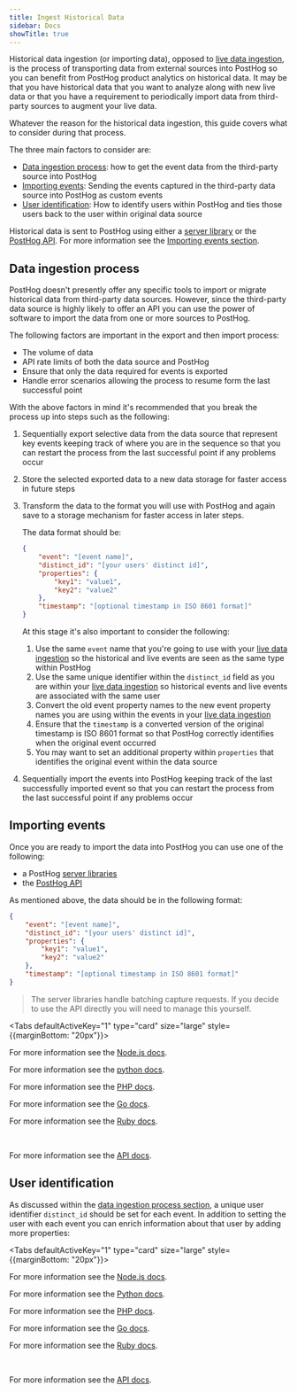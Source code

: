 ```yaml
---
title: Ingest Historical Data
sidebar: Docs
showTitle: true
---
```



Historical data ingestion (or importing data), opposed to [live data ingestion](/docs/integrate/ingest-live-data), is the process of transporting data from external sources into PostHog so you can benefit from PostHog product analytics on historical data. It may be that you have historical data that you want to analyze along with new live data or that you have a requirement to periodically import data from third-party sources to augment your live data.

Whatever the reason for the historical data ingestion, this guide covers what to consider during that process.

The three main factors to consider are:

- [Data ingestion process](#data-ingestion-process): how to get the event data from the third-party source into PostHog
- [Importing events](#importing-events): Sending the events captured in the third-party data source into PostHog as custom events
- [User identification](#user-identification): How to identify users within PostHog and ties those users back to the user within original data source

Historical data is sent to PostHog using either a [server library](/docs/integrate/overview#server-libraries) or the [PostHog API](/docs/api/overview). For more information see the [Importing events section](#importing-events).

## Data ingestion process

PostHog doesn't presently offer any specific tools to import or migrate historical data from third-party data sources. However, since the third-party data source is highly likely to offer an API you can use the power of software to import the data from one or more sources to PostHog.

The following factors are important in the export and then import process:

- The volume of data
- API rate limits of both the data source and PostHog
- Ensure that only the data required for events is exported
- Handle error scenarios allowing the process to resume form the last successful point

With the above factors in mind it's recommended that you break the process up into steps such as the following:

1. Sequentially export selective data from the data source that represent key events keeping track of where you are in the sequence so that you can restart the process from the last successful point if any problems occur
2. Store the selected exported data to a new data storage for faster access in future steps
3. Transform the data to the format you will use with PostHog and again save to a storage mechanism for faster access in later steps.

    The data format should be:
    ```json
    {
        "event": "[event name]",
        "distinct_id": "[your users' distinct id]",
        "properties": {
            "key1": "value1",
            "key2": "value2"
        },
        "timestamp": "[optional timestamp in ISO 8601 format]"
    }
    ```

    At this stage it's also important to consider the following:
    
    1. Use the same `event` name that you're going to use with your [live data ingestion](/docs/integrate/ingest-live-data) so the historical and live events are seen as the same type within PostHog
    1. Use the same unique identifier within the `distinct_id` field as you are within your [live data ingestion](/docs/integrate/ingest-live-data) so historical events and live events are associated with the same user
    1. Convert the old event property names to the new event property names you are using within the events in your [live data ingestion](/docs/integrate/ingest-live-data)
    1. Ensure that the `timestamp` is a converted version of the original timestamp is ISO 8601 format so that PostHog correctly identifies when the original event occurred
    1. You may want to set an additional property within `properties` that identifies the original event within the data source

4. Sequentially import the events into PostHog keeping track of the last successfully imported event so that you can restart the process from the last successful point if any problems occur

## Importing events

Once you are ready to import the data into PostHog you can use one of the following:

- a PostHog [server libraries](/docs/integrate/overview#server-libraries)
- the [PostHog API](/docs/api/overview)

As mentioned above, the data should be in the following format:

```json
{
    "event": "[event name]",
    "distinct_id": "[your users' distinct id]",
    "properties": {
        "key1": "value1",
        "key2": "value2"
    },
    "timestamp": "[optional timestamp in ISO 8601 format]"
}
```


> The server libraries handle batching capture requests. If you decide to use the API directly you will need to manage this yourself.

<Tabs defaultActiveKey="1" type="card" size="large" style={{marginBottom: "20px"}}>
  <TabPane tab="Node.js" key="1">
    <NodeCapture />
    <p>For more information see the <a href="/docs/integrate/server/node">Node.js docs</a>.</p>
  </TabPane>
  <TabPane tab="Python" key="2">
    <PythonCapture />
    <p>For more information see the <a href="/docs/integrate/server/python">python docs</a>.</p>
  </TabPane>
  <TabPane tab="PHP" key="3">
    <PHPCapture />
    <p>For more information see the <a href="/docs/integrate/server/php">PHP docs</a>.</p>
  </TabPane>
  <TabPane tab="Go" key="4">
    <GoCapture />
    <p>For more information see the <a href="/docs/integrate/server/go">Go docs</a>.</p>
  </TabPane>
  <TabPane tab="Ruby" key="5">
    <RubyCapture />
    <p>For more information see the <a href="/docs/integrate/server/ruby">Ruby docs</a>.</p>
  </TabPane>    
  <TabPane tab="cURL" key="6">
    <CURLCapture />
    <p>For more information see the <a href="/docs/api">API docs</a>.</p>
  </TabPane>
</Tabs>

## User identification

As discussed within the [data ingestion process section](#data-ingestion-process), a unique user identifier `distinct_id` should be set for each event. In addition to setting the user with each event you can enrich information about that user by adding more properties:


<Tabs defaultActiveKey="1" type="card" size="large" style={{marginBottom: "20px"}}>
  <TabPane tab="Node.js" key="1">
    <NodeIdentify />
    <p>For more information see the <a href="/docs/integrate/server/node">Node.js docs</a>.</p>
  </TabPane>
  <TabPane tab="Python" key="2">
    <PythonIdentify />
    <p>For more information see the <a href="/docs/integrate/server/python">Python docs</a>.</p>
  </TabPane>
  <TabPane tab="PHP" key="3">
    <PHPIdentify />
    <p>For more information see the <a href="/docs/integrate/server/php">PHP docs</a>.</p>
  </TabPane>
  <TabPane tab="Go" key="4">
    <GoIdentify />
    <p>For more information see the <a href="/docs/integrate/server/go">Go docs</a>.</p>
  </TabPane>
  <TabPane tab="Ruby" key="5">
    <RubyIdentify />
    <p>For more information see the <a href="/docs/integrate/server/ruby">Ruby docs</a>.</p>
  </TabPane>    
  <TabPane tab="cURL" key="6">
    <CURLIdentify />
    <p>For more information see the <a href="/docs/api">API docs</a>.</p>
  </TabPane>
</Tabs>